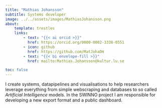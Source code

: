 ```yaml
---
title: "Mathias Johansson"
subtitle: Systems developer
image: ../../assets/images/MathiasJohansson.png
about:
    template: trestles
    links:
        - text: "{{< ai orcid >}}"
          href: https://orcid.org/0000-0002-3338-0551
        - icon: github
          href: https://github.com/MatJohaDH
        - text: "{{< bi envelope-fill >}}"
          href: mailto:Mathias.Johansson@kultur.lu.se

toc: false
---
```


:::{.text-bigger}
I create systems, datapipelines and visualisations to help researchers
leverage everything from simple webscraping and databases to so called
*Artificial Intelligence* models. In the SWINNO project I am responsible
for developing a new export format and a public dashboard.
:::
